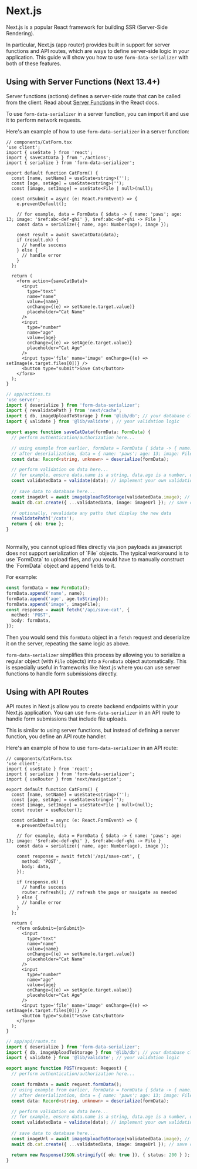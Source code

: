 # Next.js

Next.js is a popular React framework for building SSR (Server-Side Rendering).

In particular, Next.js (app router) provides built in support for server functions and API routes, which are ways to define server-side logic in your application. 
This guide will show you how to use `form-data-serializer` with both of these features.

## Using with Server Functions (Next 13.4+)

Server functions (actions) defines a server-side route that can be called from the client. 
Read about [Server Functions](https://react.dev/reference/rsc/server-functions) in the React docs.

To use `form-data-serializer` in a server function, you can import it and use it to perform network requests.

Here's an example of how to use `form-data-serializer` in a server function:

```tsx
// components/CatForm.tsx
'use client';
import { useState } from 'react';
import { saveCatData } from './actions';
import { serialize } from 'form-data-serializer';

export default function CatForm() {
  const [name, setName] = useState<string>('');
  const [age, setAge] = useState<string>('');
  const [image, setImage] = useState<File | null>(null);

  const onSubmit = async (e: React.FormEvent) => {
    e.preventDefault();
    
    // for example, data = FormData { $data -> { name: 'paws'; age: 13; image: '$ref:abc-def-ghi' }, $ref:abc-def-ghi -> File }
    const data = serialize({ name, age: Number(age), image });

    const result = await saveCatData(data);
    if (result.ok) {
      // handle success
    } else {
      // handle error
    }
  };

  return (
    <form action={saveCatData}>
      <input
        type="text"
        name="name"
        value={name}
        onChange={(e) => setName(e.target.value)}
        placeholder="Cat Name"
      />
      <input
        type="number"
        name="age"
        value={age}
        onChange={(e) => setAge(e.target.value)}
        placeholder="Cat Age"
      />
      <input type='file' name='image' onChange={(e) => setImage(e.target.files[0])} />
      <button type="submit">Save Cat</button>
    </form>
  );
}
```


```ts
// app/actions.ts
'use server';
import { deserialize } from 'form-data-serializer';
import { revalidatePath } from 'next/cache';
import { db, imageUploadToStorage } from '@lib/db'; // your database client
import { validate } from '@lib/validate'; // your validation logic

export async function saveCatData(formData: FormData) {
  // perform authentication/authorization here...

  // using example from earlier, formData = FormData { $data -> { name: 'paws'; age: 13; image: '$ref:abc-def-ghi' }, $ref:abc-def-ghi -> File }
  // after deserialization, data = { name: 'paws'; age: 13; image: File }
  const data: Record<string, unknown> = deserialize(formData);

  // perform validation on data here...
  // for example, ensure data.name is a string, data.age is a number, data.image is a File, etc.
  const validatedData = validate(data); // implement your own validation logic
  
  // save data to database here...
  const imageUrl = await imageUploadToStorage(validatedData.image); // upload image to storage service
  await db.cat.create({ ...validatedData, image: imageUrl }); // save cat data to database

  // optionally, revalidate any paths that display the new data
  revalidatePath('/cats');
  return { ok: true };
}
```

<br/>

<Callout type="info" title="Good to Know">
  Normally, you cannot upload files directly via json payloads as javascript does not support serialization of `File` objects.
  The typical workaround is to use `FormData` to upload files, and you would have to manually construct the `FormData` object and append fields to it.

  For example:
  ```ts
  const formData = new FormData();
  formData.append('name', name);
  formData.append('age', age.toString());
  formData.append('image', imageFile);
  const response = await fetch('/api/save-cat', {
    method: 'POST',
    body: formData,
  });
  ```
  Then you would send this `formData` object in a `fetch` request and deserialize it on the server, repeating the same logic as above.

  `form-data-serializer` simplifies this process by allowing you to serialize a regular object (with `File` objects) into a `FormData` object automatically.
  This is especially useful in frameworks like Next.js where you can use server functions to handle form submissions directly.
</Callout>


## Using with API Routes

API routes in Next.js allow you to create backend endpoints within your Next.js application.
You can use `form-data-serializer` in an API route to handle form submissions that include file uploads.

This is similar to using server functions, but instead of defining a server function, you define an API route handler.

Here's an example of how to use `form-data-serializer` in an API route:

```tsx
// components/CatForm.tsx
'use client';
import { useState } from 'react';
import { serialize } from 'form-data-serializer';
import { useRouter } from 'next/navigation';

export default function CatForm() {
  const [name, setName] = useState<string>('');
  const [age, setAge] = useState<string>('');
  const [image, setImage] = useState<File | null>(null);
  const router = useRouter();

  const onSubmit = async (e: React.FormEvent) => {
    e.preventDefault();
    
    // for example, data = FormData { $data -> { name: 'paws'; age: 13; image: '$ref:abc-def-ghi' }, $ref:abc-def-ghi -> File }
    const data = serialize({ name, age: Number(age), image });

    const response = await fetch('/api/save-cat', {
      method: 'POST',
      body: data,
    });

    if (response.ok) {
      // handle success
      router.refresh(); // refresh the page or navigate as needed
    } else {
      // handle error
    }
  };

  return (
    <form onSubmit={onSubmit}>
      <input
        type="text"
        name="name"
        value={name}
        onChange={(e) => setName(e.target.value)}
        placeholder="Cat Name"
      />
      <input
        type="number"
        name="age"
        value={age}
        onChange={(e) => setAge(e.target.value)}
        placeholder="Cat Age"
      />
      <input type='file' name='image' onChange={(e) => setImage(e.target.files[0])} />
      <button type="submit">Save Cat</button>
    </form>
  );
}
```

```ts
// app/api/route.ts
import { deserialize } from 'form-data-serializer';
import { db, imageUploadToStorage } from '@lib/db'; // your database client
import { validate } from '@lib/validate'; // your validation logic

export async function POST(request: Request) {
  // perform authentication/authorization here...

  const formData = await request.formData();
  // using example from earlier, formData = FormData { $data -> { name: 'paws'; age: 13; image: '$ref:abc-def-ghi' }, $ref:abc-def-ghi -> File }
  // after deserialization, data = { name: 'paws'; age: 13; image: File }
  const data: Record<string, unknown> = deserialize(formData);

  // perform validation on data here...
  // for example, ensure data.name is a string, data.age is a number, data.image is a File, etc.
  const validatedData = validate(data); // implement your own validation logic
  
  // save data to database here...
  const imageUrl = await imageUploadToStorage(validatedData.image); // upload image to storage service
  await db.cat.create({ ...validatedData, image: imageUrl }); // save cat data to database

  return new Response(JSON.stringify({ ok: true }), { status: 200 } );
}
```